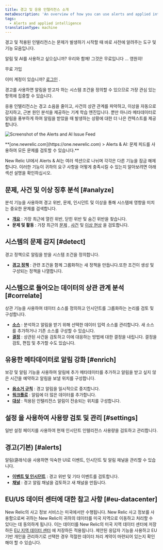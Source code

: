 ```yaml
---
title: 경고 및 응용 인텔리전스 소개
metaDescription: 'An overview of how you can use alerts and applied intelligence to monitor your systems and be notified when things go wrong, and when they''re starting to go wrong.'
tags:
  - Alerts and applied intelligence
translationType: machine
---
```



경고 및 적용된 인텔리전스는 문제가 발생하기 시작할 때 바로 사전에 알려주는 도구 및 기능 모음입니다.

알림 및 AI를 사용하고 싶으십니까? 우리와 함께! 그것은 무료입니다 ... 영원히!

<ButtonGroup>
  <ButtonLink
    role="button"
    to="https://newrelic.com/signup"
    variant="primary"
  >
    무료 가입
  </ButtonLink>
</ButtonGroup>

이미 계정이 있습니까? [로그인](https://one.newrelic.com) .

경고를 사용하면 알림을 받고자 하는 시스템 조건을 정의할 수 있으므로 가장 관심 있는 항목에 집중할 수 있습니다.

응용 인텔리전스는 경고 소음을 줄이고, 사건의 상관 관계를 파악하고, 이상을 자동으로 감지하고, 근본 원인 분석을 제공하는 기계 학습 엔진입니다. 뿐만 아니라 메타데이터로 알림을 풍부하게 하여 알림을 받았을 때 발생하는 상황에 대한 더 나은 컨텍스트를 제공합니다.

<img
  title="The alerts and applied intelligence Issue Feed"
  alt="Screenshot of the Alerts and AI Issue Feed"
  src={IssueFeedForOverviewPage}
/>

<figcaption>
  **[one.newrelic.com](https://one.newrelic.com) > Alerts & AI: 문제 피드를 사용하여 모든 문제를 검토할 수 있습니다.**
</figcaption>

New Relic UI에서 Alerts & AI는 여러 섹션으로 나뉘며 각각은 다른 기능을 잠금 해제합니다. 이러한 기능이 귀하의 요구 사항을 어떻게 충족시킬 수 있는지 알아보려면 아래 섹션 설명을 확인하십시오.

## 문제, 사건 및 이상 징후 **분석** [#analyze]

분석 기능을 사용하여 경고 위반, 문제, 인시던트 및 이상을 통해 시스템에 영향을 미치는 중요한 문제를 검색합니다.

* **[개요](/docs/alerts-applied-intelligence/new-relic-alerts/get-started/alerts-ai-overview-page)** : 가장 최근에 열린 위반, 닫힌 위반 및 숨긴 위반을 찾습니다.
* **문제 및 활동** : 가장 최근의 [문제](/docs/alerts-applied-intelligence/new-relic-alerts/get-started/alerts-ai-overview-page/#issues) , [사건](/docs/alerts-applied-intelligence/new-relic-alerts/get-started/alerts-ai-overview-page/#incidents) 및 [이상 현상](/docs/alerts-applied-intelligence/new-relic-alerts/get-started/alerts-ai-overview-page/#anomalies) 을 검토합니다.

## 시스템의 문제 **감지** [#detect]

경고 정책으로 알림을 받을 시스템 조건을 정의합니다.

* **[경고 정책](/docs/alerts-applied-intelligence/new-relic-alerts/alert-policies/create-edit-or-find-alert-policy/)** : 관련 조건을 함께 그룹화하는 새 정책을 만듭니다.또한 조건이 생성 및 구성되는 정책을 나열합니다.

## 시스템으로 들어오는 데이터의 **상관 관계** 분석 [#correlate]

상관 기능을 사용하여 데이터 소스를 정의하고 인시던트를 그룹화하는 논리를 검토 및 구성합니다.

* **[소스](/docs/alerts-applied-intelligence/applied-intelligence/incident-intelligence/get-started-incident-intelligence/#1-configure-sources)** : 분석하고 알림을 받기 위해 선택한 데이터 입력 소스를 관리합니다. 새 소스를 추가하거나 기존 소스를 구성할 수 있습니다.
* **[결정](/docs/alerts-applied-intelligence/applied-intelligence/incident-intelligence/change-applied-intelligence-correlation-logic-decisions/)** : 상관된 사건을 검토하고 이에 대응하는 방법에 대한 결정을 내립니다. 결정을 검토, 편집 및 추가할 수도 있습니다.

## 유용한 메타데이터로 **알림** **강화** [#enrich]

보강 및 알림 기능을 사용하여 알림에 추가 메타데이터를 추가하고 알림을 받고 싶지 않은 시간을 예약하고 알림을 보낼 위치를 구성합니다.

* **[음소거 규칙](/docs/alerts-applied-intelligence/new-relic-alerts/alert-notifications/muting-rules-suppress-notifications/)** : 경고 알림을 일시적으로 중지합니다.
* **[워크플로](/docs/alerts-applied-intelligence/applied-intelligence/incident-workflows/incident-workflows/)** : 알림에 더 많은 데이터를 추가합니다.
* **[대상](/docs/alerts-applied-intelligence/applied-intelligence/incident-intelligence/get-started-incident-intelligence/#2-configure-destinations)** : 적용된 인텔리전스 알림이 전송되는 위치를 구성합니다.

## **설정** 을 사용하여 사용량 검토 및 관리 [#settings]

일반 설정 페이지를 사용하여 현재 인시던트 인텔리전스 사용량을 검토하고 관리합니다.

## **경고(기본)** [#alerts]

알림(클래식)을 사용하면 익숙한 UI로 이벤트, 인시던트 및 알림 채널을 관리할 수 있습니다.

* **[이벤트 및 인시던트](/docs/alerts-applied-intelligence/new-relic-alerts/alert-incidents/view-violation-event-details-incidents/)** : 경고 위반 및 기타 이벤트를 검토합니다.
* **[채널](/docs/alerts-applied-intelligence/new-relic-alerts/alert-notifications/notification-channels-control-where-send-alerts/)** : 경고 알림 채널을 검토하고 새 채널을 만듭니다.

## EU/US 데이터 센터에 대한 참고 사항 [#eu-datacenter]

New Relic의 사고 정보 서비스는 미국에서만 수행됩니다. New Relic 사고 정보를 사용함으로써 귀하는 New Relic이 귀하의 데이터를 미국 지역으로 이동하고 처리할 수 있다는 데 동의하게 됩니다. 이는 데이터를 New Relic의 미국 지역 데이터 센터에 저장하든 [EU 지역 데이터 센터](/docs/using-new-relic/welcome-new-relic/get-started/introduction-eu-region-data-center) 에 저장하든 적용됩니다. 제안된 응답자 기능을 사용하고 EU 기반 개인을 관리하기로 선택한 경우 적절한 데이터 처리 계약이 마련되어 있는지 확인해야 할 수 있습니다.